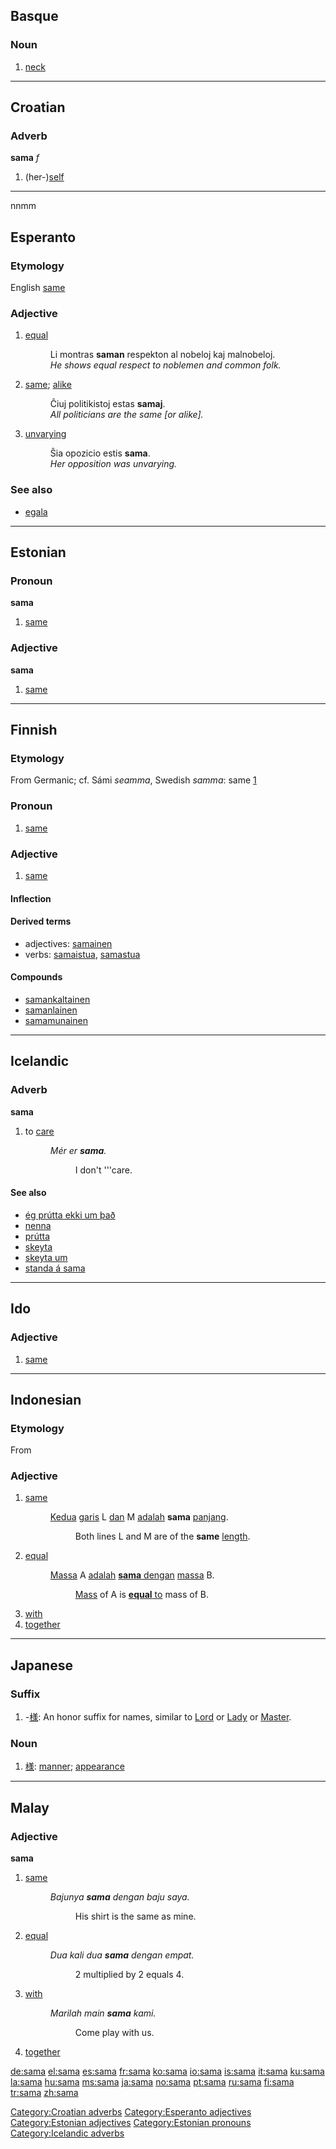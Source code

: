 {{also|-sama}}
==Basque==

===Noun===
{{infl|eu|noun}}
# [[neck]]

----

==Croatian==

===Adverb===
'''sama''' ''f''

# (her-)[[self]]

[[Category:Croatian adverbs]]

----
nnmm

==Esperanto==

===Etymology===
English [[same]]

===Adjective===
{{eo-adj|sama}}

# [[equal]]
#: Li montras '''saman''' respekton al nobeloj kaj malnobeloj.
#: '' He shows equal respect to noblemen and common folk.''
# [[same]]; [[alike]]
#: Ĉiuj politikistoj estas '''samaj'''.
#: '' All politicians are the same [or alike].''
# [[unvarying]]
#: Ŝia opozicio estis '''sama'''.
#: ''Her opposition was unvarying.''

===See also===
* [[egala]]

{{eo BRO|2}}
[[Category:Esperanto adjectives]]

----

==Estonian==

===Pronoun===
'''sama'''

# [[same]]

===Adjective===
'''sama'''

# [[same]]

[[Category:Estonian adjectives]]
[[Category:Estonian pronouns]]

----

==Finnish==

===Etymology===
From Germanic; cf. Sámi ''seamma'', Swedish ''samma'': same [http://www.freeweb.hu/etymological/]

===Pronoun===
{{infl|fi|indefinite pronoun}}

# {{indefinite|lang=fi}} [[same]]

===Adjective===
{{infl|fi|adjective}}

# [[same]]

====Inflection====
{{fi-decl-pron|1s=sama|2s=saman|3s=samaa|4s=sama, saman|5s=samassa|6s=samasta|7s=samaan|8s=samalla|9s=samalta|10s=samalle|11s=samana|12s=samaksi||14s=samatta||1p=samat|2p=samojen|3p=samoja|4p=samat|5p=samoissa|6p=samoista|7p=samoihin|8p=samoilla|9p=samoilta|10p=samoille|11p=samoina|12p=samoiksi|13p=[[samoin]]|14p=samoitta|15p=samoine-|a6s=[[samaten]]}}

====Derived terms====
* adjectives: [[samainen]]
* verbs: [[samaistua]], [[samastua]]

====Compounds====
* [[samankaltainen]]
* [[samanlainen]]
* [[samamunainen]]

----

==Icelandic==
===Adverb===
'''sama'''
# to [[care]]
#: ''Mér er '''sama'''.''
#:: I don't '''care.

====See also====
*[[ég prútta ekki um það]]
*[[nenna]]
*[[prútta]]
*[[skeyta]]
*[[skeyta um]]
*[[standa á sama]]

[[Category:Icelandic adverbs]]

----

==Ido==

===Adjective===
{{io-adj}}

# [[same]]

----

==Indonesian==

===Etymology===
From {{etyl|sa|id}}

===Adjective===
{{infl|id|adjective}}

# [[same]]
#: [[kedua|Kedua]] [[garis]] L [[dan]] M [[adalah]] '''sama''' [[panjang]].
#:: Both lines L and M are of the '''same''' [[length]].
# [[equal]]
#: [[massa|Massa]] A [[adalah]] <u>'''sama''' [[dengan]]</u> [[massa]] B.
#:: [[mass|Mass]] of A is <u>'''equal''' to</u> mass of B.
# [[with]]
# [[together]]


----

==Japanese==

===Suffix===
{{ja-pos|r|suffix|hira=さま}}

# -[[様]]: An honor suffix for names, similar to [[Lord]] or [[Lady]] or [[Master]].

===Noun===
{{ja-noun|r|hira=さま}}

# [[様]]: [[manner]]; [[appearance]]

----

==Malay==

===Adjective===
'''sama'''

# [[same]]
#: ''Bajunya '''sama''' dengan baju saya.''
#:: His shirt is the same as mine.
# [[equal]]
#: ''Dua kali dua '''sama''' dengan empat.''
#:: 2 multiplied by 2 equals 4.
# [[with]]
#: ''Marilah main '''sama''' kami.''
#:: Come play with us.
# [[together]]

[[de:sama]]
[[el:sama]]
[[es:sama]]
[[fr:sama]]
[[ko:sama]]
[[io:sama]]
[[is:sama]]
[[it:sama]]
[[ku:sama]]
[[la:sama]]
[[hu:sama]]
[[ms:sama]]
[[ja:sama]]
[[no:sama]]
[[pt:sama]]
[[ru:sama]]
[[fi:sama]]
[[tr:sama]]
[[zh:sama]]